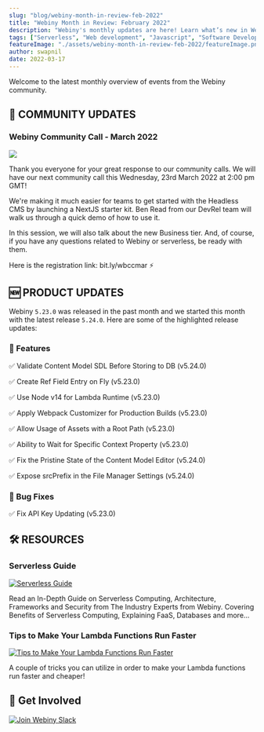 ```yaml
---
slug: "blog/webiny-month-in-review-feb-2022"
title: "Webiny Month in Review: February 2022"
description: "Webiny's monthly updates are here! Learn what’s new in Webiny and community updates from February month!"
tags: ["Serverless", "Web development", "Javascript", "Software Development", "GraphQL"]
featureImage: "./assets/webiny-month-in-review-feb-2022/featureImage.png"
author: swapnil
date: 2022-03-17
---
```


Welcome to the latest monthly overview of events from the Webiny community.

## 🙌 COMMUNITY UPDATES

### Webiny Community Call - March 2022

[![](./assets/webiny-month-in-review-feb-2022/march-community-call.png)](https://bit.ly/wbccmar)


Thank you everyone for your great response to our community calls.
We will have our next community call this Wednesday, 23rd March 2022 at 2:00 pm GMT! 

We're making it much easier for teams to get started with the Headless CMS by launching a NextJS starter kit. Ben Read from our DevRel team will walk us through a quick demo of how to use it.

In this session, we will also talk about the new Business tier. And, of course, if you have any questions related to Webiny or serverless, be ready with them.

Here is the registration link: <ExternalLink href="https://bit.ly/wbccmar">bit.ly/wbccmar</ExternalLink> ⚡

## 🆕 PRODUCT UPDATES

Webiny `5.23.0` was released in the past month and we started this month with the latest release `5.24.0`. Here are some of the highlighted release updates:

### 🚀 Features

✅ <ExternalLink href="https://www.webiny.com/docs/release-notes/5.24.0/changelog#validate-content-model-sdl-before-storing-to-db-2254">Validate Content Model SDL Before Storing to DB (v5.24.0)</ExternalLink>

✅ <ExternalLink href="https://www.webiny.com/docs/release-notes/5.23.0/changelog#create-ref-field-entry-on-fly-2215">Create Ref Field Entry on Fly (v5.23.0)</ExternalLink>

✅ <ExternalLink href="https://www.webiny.com/docs/release-notes/5.23.0/changelog#use-node-v14-for-lambda-runtime-2200">Use Node v14 for Lambda Runtime (v5.23.0)</ExternalLink>

✅ <ExternalLink href="https://www.webiny.com/docs/release-notes/5.23.0/changelog#apply-webpack-customizer-for-production-builds-2227">Apply Webpack Customizer for Production Builds (v5.23.0)</ExternalLink>

✅ <ExternalLink href="https://www.webiny.com/docs/release-notes/5.23.0/changelog#allow-usage-of-assets-with-a-root-path">Allow Usage of Assets with a Root Path (v5.23.0)</ExternalLink>

✅ <ExternalLink href="https://www.webiny.com/docs/release-notes/5.23.0/changelog#ability-to-wait-for-specific-context-property-2177">Ability to Wait for Specific Context Property (v5.23.0)</ExternalLink>

✅ <ExternalLink href="https://www.webiny.com/docs/release-notes/5.24.0/changelog#fix-the-pristine-state-of-the-content-model-editor-2254">Fix the Pristine State of the Content Model Editor (v5.24.0)</ExternalLink>

✅ <ExternalLink href="https://www.webiny.com/docs/release-notes/5.24.0/changelog#expose-src-prefix-in-the-file-manager-settings-2254">Expose srcPrefix in the File Manager Settings (v5.24.0)</ExternalLink>

### 🐞 Bug Fixes

✅ <ExternalLink href="https://www.webiny.com/docs/release-notes/5.23.0/changelog#fix-api-key-updating-2221">Fix API Key Updating (v5.23.0)</ExternalLink>

## 🛠️ RESOURCES

### Serverless Guide

[![Serverless Guide](./assets/webiny-month-in-review-feb-2022/serverless-guide.png)](https://www.webiny.com/knowledge-base/serverless)

Read an In-Depth <ExternalLink href="https://www.webiny.com/knowledge-base/serverless">Guide</ExternalLink> on Serverless Computing, Architecture, Frameworks and Security from The Industry Experts from Webiny. Covering Benefits of Serverless Computing, Explaining FaaS, Databases and more...

### Tips to Make Your Lambda Functions Run Faster

[![Tips to Make Your Lambda Functions Run Faster](./assets/webiny-month-in-review-feb-2022/lambda-function.png)](https://www.webiny.com/blog/5-tips-to-make-your-lambda-functions-run-faster-and-cheaper)

A couple of tricks you can utilize in order to make your <ExternalLink href="https://www.webiny.com/blog/5-tips-to-make-your-lambda-functions-run-faster-and-cheaper">Lambda functions run faster and cheaper</ExternalLink>!

## 🤝 Get Involved

[![Join Webiny Slack](./assets/webiny-month-in-review-feb-2022/join-slack.png)](https://www.webiny.com/slack)
